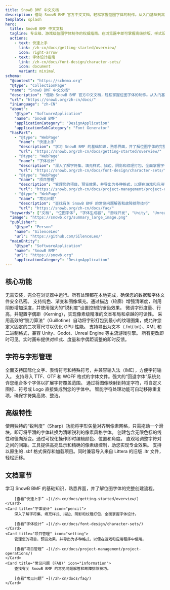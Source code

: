 ```yaml
---
title: SnowB BMF 中文文档
description: 借助 SnowB BMF 官方中文文档，轻松掌握位图字体的制作。从入门基础到高级样式、纹理打包和导出（支持 Unity、Unreal Engine、Godot 等游戏引擎），全面覆盖。
template: splash
hero:
  title: SnowB BMF 中文文档
  tagline: 专业级、游戏级位图字体制作的权威指南。在浏览器中即可掌握高级排版、样式设计和性能优化。
  actions:
    - text: 快速上手
      link: /zh-cn/docs/getting-started/overview/
      icon: right-arrow
    - text: 字体设计指南
      link: /zh-cn/docs/font-design/character-sets/
      icon: document
      variant: minimal
schema:
  "@context": "https://schema.org"
  "@type": "CollectionPage"
  "name": "SnowB BMF 中文文档"
  "description": "借助 SnowB BMF 官方中文文档，轻松掌握位图字体的制作。从入门基础到高级样式、纹理打包和导出（支持 Unity、Unreal Engine、Godot 等游戏引擎），全面覆盖。"
  "url": "https://snowb.org/zh-cn/docs/"
  "inLanguage": "zh-CN"
  "about":
    "@type": "SoftwareApplication"
    "name": "SnowB BMF"
    "applicationCategory": "DesignApplication"
    "applicationSubCategory": "Font Generator"
  "hasPart":
    - "@type": "WebPage"
      "name": "快速上手"
      "description": "学习 SnowB BMF 的基础知识，熟悉界面，并了解位图字体的完整创建流程"
      "url": "https://snowb.org/zh-cn/docs/getting-started/overview/"
    - "@type": "WebPage"
      "name": "字体设计"
      "description": "深入了解字符集、填充样式、描边、阴影和纹理打包，全面掌握字体设计"
      "url": "https://snowb.org/zh-cn/docs/font-design/character-sets/"
    - "@type": "WebPage"
      "name": "项目管理"
      "description": "管理您的项目，预览效果，并导出为多种格式，以便在游戏和应用程序中使用"
      "url": "https://snowb.org/zh-cn/docs/project-management/project-operations/"
    - "@type": "WebPage"
      "name": "常见问题"
      "description": "查找有关 SnowB BMF 的常见问题解答和故障排除技巧"
      "url": "https://snowb.org/zh-cn/docs/faq/"
  "keywords": ["文档", "位图字体", "字体生成器", "游戏开发", "Unity", "Unreal", "Godot", "教程", "指南", "字体设计", "纹理打包"]
  "image": "https://snowb.org/summary_large_image.png"
  "publisher":
    "@type": "Person"
    "name": "SilenceLeo"
    "url": "https://github.com/SilenceLeo/"
  "mainEntity":
    "@type": "SoftwareApplication"
    "name": "SnowB BMF"
    "url": "https://snowb.org"
    "applicationCategory": "DesignApplication"
---
```



<ContainerSection>

## 核心功能

<CardGrid stagger>
	<Card title="100% 免费且保护隐私" icon="laptop">
		无需安装，完全在浏览器中运行。所有处理都在本地完成，确保您的数据和字体文件安全私密。
	</Card>
	<Card title="高级字体样式" icon="pen">
		支持纯色、渐变和图像填充。通过描边（轮廓）增强清晰度，利用阴影增加深度，并使用强大的“锐利度”设置控制抗锯齿效果。
	</Card>
	<Card title="专业排版控制" icon="pencil">
		微调字形度量、行高，并配置字偶距（Kerning），实现像素级精准的文本布局和卓越的可读性。
	</Card>
	<Card title="智能纹理打包" icon="puzzle">
		采用高效的“铡刀算法”（Guillotine）自动将字形打包到最小的纹理图集，或允许您定义固定的二次幂尺寸以优化 GPU 性能。
	</Card>
	<Card title="广泛的导出兼容性" icon="document">
		支持导出为文本（.fnt/.txt）、XML 和二进制格式，兼容 Unity、Godot、Unreal Engine 等主流游戏引擎。
	</Card>
	<Card title="实时预览" icon="magnifier">
		所有更改即时可见。实时画布提供对样式、度量和字偶距调整的即时反馈。
	</Card>
</CardGrid>

## 字符与字形管理

<CardGrid stagger>
	<Card title="完整的 Unicode 支持" icon="translate">
		全面支持国际化文字、表情符号和特殊符号，并兼容输入法（IME），方便字符输入。
	</Card>
	<Card title="灵活的字体导入" icon="add-document">
		支持导入 TTF、OTF 和 WOFF 格式的字体文件。强大的“回退字体”系统允许您组合多个字体以扩展字符覆盖范围。
	</Card>
	<Card title="图像字形" icon="seti:image">
		通过将图像映射到特定字符，将自定义图标、符号或 Logo 直接集成到您的字体中。
	</Card>
	<Card title="自动去重" icon="approve-check-circle">
		智能字符处理功能可自动移除重复项，确保字符集高效、整洁。
	</Card>
</CardGrid>

## 高级特性

<CardGrid stagger>
	<Card title="像素级精准控制" icon="puzzle">
		使用独特的“锐利度”（Sharp）功能将字形矢量对齐到像素网格，只需拖动一个滑块，即可将平滑的字体转换为清晰锐利的像素风格字体。
	</Card>
	<Card title="交互式渐变编辑器" icon="star">
		创建包含无限色标的线性和径向渐变。通过可视化操作即时编辑颜色、位置和角度。
	</Card>
	<Card title="可视化字偶距调整" icon="setting">
		直观地调整字符对之间的间距。工具提供高亮显示和精确的像素级控制，助您实现专业效果。
	</Card>
	<Card title="项目管理" icon="open-book">
		支持以原生的 .sbf 格式保存和加载项目。同时兼容导入来自 Littera 的旧版 .ltr 文件，轻松迁移。
	</Card>
</CardGrid>

## 文档章节

<CardGrid>
	<Card title="快速上手" icon="rocket">
		学习 SnowB BMF 的基础知识，熟悉界面，并了解位图字体的完整创建流程。

		[查看“快速上手” →](/zh-cn/docs/getting-started/overview/)
	</Card>
	<Card title="字体设计" icon="pencil">
		深入了解字符集、填充样式、描边、阴影和纹理打包，全面掌握字体设计。

		[查看“字体设计” →](/zh-cn/docs/font-design/character-sets/)
	</Card>
	<Card title="项目管理" icon="setting">
		管理您的项目，预览效果，并导出为多种格式，以便在游戏和应用程序中使用。

		[查看“项目管理” →](/zh-cn/docs/project-management/project-operations/)
	</Card>
	<Card title="常见问题 (FAQ)" icon="information">
		查找有关 SnowB BMF 的常见问题解答和故障排除技巧。

		[查看“常见问题” →](/zh-cn/docs/faq/)
	</Card>
</CardGrid>

</ContainerSection>